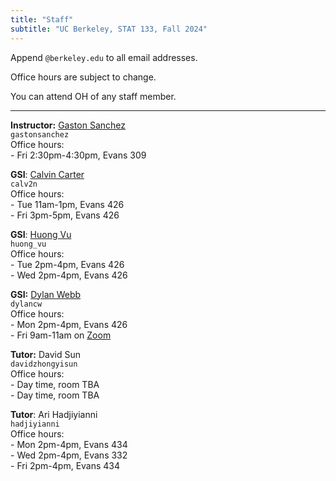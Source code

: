 ```yaml
---
title: "Staff"
subtitle: "UC Berkeley, STAT 133, Fall 2024"
---
```



Append `@berkeley.edu` to all email addresses.

Office hours are subject to change.

You can attend OH of any staff member.

-----

::: {.grid}

::: {.g-col-6}
**Instructor:** <a href='https://www.gastonsanchez.com' target='_blank'>Gaston Sanchez</a><br>
`gastonsanchez`<br>
Office hours: <br>
- Fri 2:30pm-4:30pm, Evans 309<br>
:::

::: {.g-col-6}
**GSI**: <a href="https://statistics.berkeley.edu/people/calvin-carter" target="_blank">Calvin Carter</a><br>
`calv2n`<br>
Office hours:<br>
- Tue 11am-1pm, Evans 426<br>
- Fri 3pm-5pm, Evans 426
:::


::: {.g-col-6}
**GSI**: <a href="https://statistics.berkeley.edu/people/huong-bui-thien-vu" target="_blank">Huong Vu</a><br>
`huong_vu`<br>
Office hours: <br>
- Tue 2pm-4pm, Evans 426<br>
- Wed 2pm-4pm, Evans 426
:::

::: {.g-col-6}
**GSI:** <a href="https://statistics.berkeley.edu/people/dylan-webb" target="_blank">Dylan Webb</a><br>
`dylancw`<br>
Office hours: <br>
- Mon 2pm-4pm, Evans 426<br>
- Fri 9am-11am on <a href="https://berkeley.zoom.us/j/98645047519" target="_blank">Zoom</a>
:::


::: {.g-col-6}
**Tutor:** David Sun<br>
`davidzhongyisun`<br>
Office hours: <br>
- Day time, room TBA<br>
- Day time, room TBA
:::

::: {.g-col-6}
**Tutor**: Ari Hadjiyianni<br>
`hadjiyianni`<br>
Office hours: <br>
- Mon 2pm-4pm, Evans 434<br>
- Wed 2pm-4pm, Evans 332<br>
- Fri 2pm-4pm, Evans 434<br>
:::

:::

